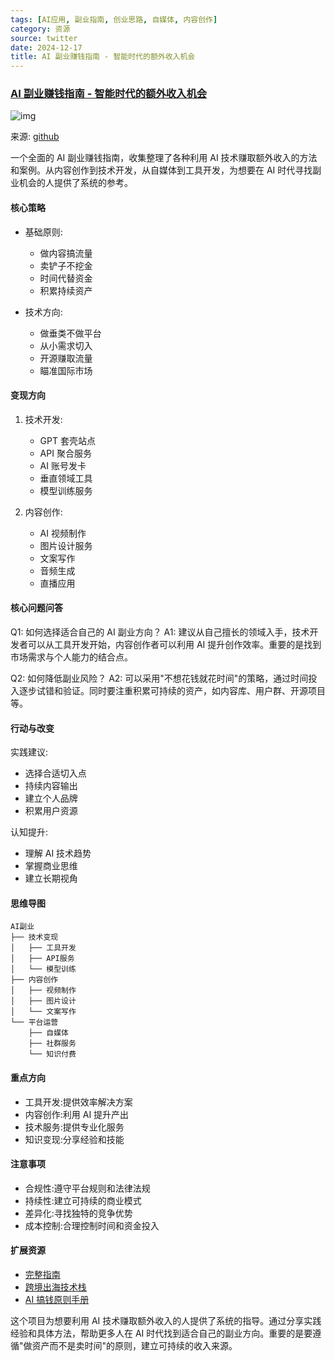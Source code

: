 ```yaml
---
tags: [AI应用, 副业指南, 创业思路, 自媒体, 内容创作]
category: 资源
source: twitter
date: 2024-12-17
title: AI 副业赚钱指南 - 智能时代的额外收入机会
---
```


### [AI 副业赚钱指南 - 智能时代的额外收入机会](https://github.com/XiaomingX/ai-money-maker-handbook)

![img](https://img.mengpeng.tech/i/2024/12/17/6760fc665855e.webp)

来源: [github](https://github.com/XiaomingX/ai-money-maker-handbook)

一个全面的 AI 副业赚钱指南，收集整理了各种利用 AI 技术赚取额外收入的方法和案例。从内容创作到技术开发，从自媒体到工具开发，为想要在 AI 时代寻找副业机会的人提供了系统的参考。

#### 核心策略
- 基础原则:
  - 做内容搞流量
  - 卖铲子不挖金
  - 时间代替资金
  - 积累持续资产

- 技术方向:
  - 做垂类不做平台
  - 从小需求切入
  - 开源赚取流量
  - 瞄准国际市场

#### 变现方向
1. 技术开发:
   - GPT 套壳站点
   - API 聚合服务
   - AI 账号发卡
   - 垂直领域工具
   - 模型训练服务

2. 内容创作:
   - AI 视频制作
   - 图片设计服务
   - 文案写作
   - 音频生成
   - 直播应用

#### 核心问题问答
Q1: 如何选择适合自己的 AI 副业方向？
A1: 建议从自己擅长的领域入手，技术开发者可以从工具开发开始，内容创作者可以利用 AI 提升创作效率。重要的是找到市场需求与个人能力的结合点。

Q2: 如何降低副业风险？
A2: 可以采用"不想花钱就花时间"的策略，通过时间投入逐步试错和验证。同时要注重积累可持续的资产，如内容库、用户群、开源项目等。

#### 行动与改变
实践建议:
- 选择合适切入点
- 持续内容输出
- 建立个人品牌
- 积累用户资源

认知提升:
- 理解 AI 技术趋势
- 掌握商业思维
- 建立长期视角

#### 思维导图
```
AI副业
├── 技术变现
│   ├── 工具开发
│   ├── API服务
│   └── 模型训练
├── 内容创作
│   ├── 视频制作
│   ├── 图片设计
│   └── 文案写作
└── 平台运营
    ├── 自媒体
    ├── 社群服务
    └── 知识付费
```

#### 重点方向
- 工具开发:提供效率解决方案
- 内容创作:利用 AI 提升产出
- 技术服务:提供专业化服务
- 知识变现:分享经验和技能

#### 注意事项
- 合规性:遵守平台规则和法律法规
- 持续性:建立可持续的商业模式
- 差异化:寻找独特的竞争优势
- 成本控制:合理控制时间和资金投入

#### 扩展资源
- [完整指南](https://github.com/XiaomingX/ai-money-maker-handbook)
- [跨境出海技术栈](https://github.com/XiaomingX/ai-money-maker-handbook/tree/main/marketing)
- [AI 搞钱原则手册](https://github.com/XiaomingX/ai-money-maker-handbook/tree/main/how-to-make-money-handbook-plus)

这个项目为想要利用 AI 技术赚取额外收入的人提供了系统的指导。通过分享实践经验和具体方法，帮助更多人在 AI 时代找到适合自己的副业方向。重要的是要遵循"做资产而不是卖时间"的原则，建立可持续的收入来源。 